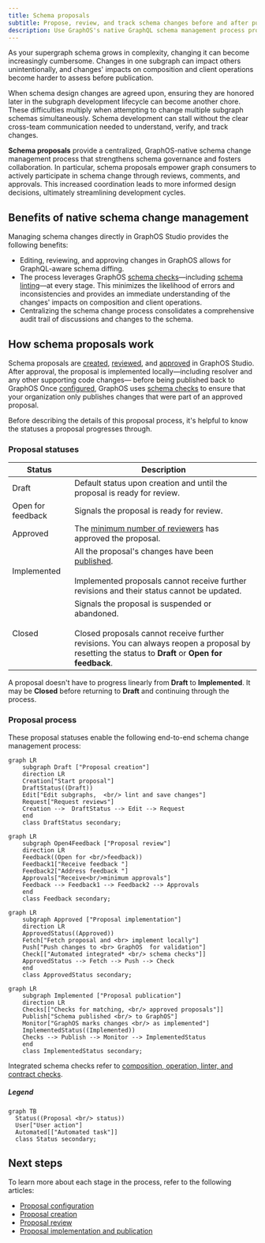 ```yaml
---
title: Schema proposals
subtitle: Propose, review, and track schema changes before and after publication
description: Use GraphOS's native GraphQL schema management process propose, review, and track schema changes before and after publication.
---
```


<GraphOSEnterpriseRequired />

As your supergraph schema grows in complexity, changing it can become increasingly cumbersome.
Changes in one subgraph can impact others unintentionally, and changes' impacts on composition and client operations become harder to assess before publication.

When schema design changes are agreed upon, ensuring they are honored later in the subgraph development lifecycle can become another chore.
These difficulties multiply when attempting to change multiple subgraph schemas simultaneously.
Schema development can stall without the clear cross-team communication needed to understand, verify, and track changes.

**Schema proposals** provide a centralized, GraphOS-native schema change management process that strengthens schema governance and fosters collaboration. In particular, schema proposals empower graph consumers to actively participate in schema change through reviews, comments, and approvals. This increased coordination leads to more informed design decisions, ultimately streamlining development cycles.

## Benefits of native schema change management

Managing schema changes directly in GraphOS Studio provides the following benefits:

- Editing, reviewing, and approving changes in GraphOS allows for GraphQL-aware schema diffing.
- The process leverages GraphOS [schema checks](./schema-checks)&mdash;including [schema linting](./schema-linter)&mdash;at every stage. This minimizes the likelihood of errors and inconsistencies and provides an immediate understanding of the changes' impacts on composition and client operations.
- Centralizing the schema change process consolidates a comprehensive audit trail of discussions and changes to the schema.

## How schema proposals work

Schema proposals are [created](./propose-changes), [reviewed](./review-proposals), and [approved](./review-proposals#approved-reviews) in GraphOS Studio. After approval, the proposal is implemented locally&mdash;including resolver and any other supporting code changes&mdash; before being published back to GraphOS Once [configured](./configure-proposals), GraphOS uses [schema checks](./schema-checks/#proposals-checks) to ensure that your organization only publishes changes that were part of an approved proposal.

Before describing the details of this proposal process, it's helpful to know the statuses a proposal progresses through.

### Proposal statuses

| Status            | Description                                                                                                                                                                                                    |
| ----------------- | -------------------------------------------------------------------------------------------------------------------------------------------------------------------------------------------------------------- |
| Draft             | Default status upon creation and until the proposal is ready for review.                                                                                                                                       |
| Open for feedback | Signals the proposal is ready for review.                                                                                                                                                                      |
| Approved          | The [minimum number of reviewers](./configure-proposals#required-approvals) has approved the proposal.                                                                                                         |
| Implemented       | All the proposal's changes have been [published](./publishing-schemas). <br/> <br/>Implemented proposals cannot receive further revisions and their status cannot be updated.                                  |
| Closed            | Signals the proposal is suspended or abandoned. <br/> <br/> Closed proposals cannot receive further revisions. You can always reopen a proposal by resetting the status to **Draft** or **Open for feedback**. |

A proposal doesn't have to progress linearly from **Draft** to **Implemented**. It may be **Closed** before returning to **Draft** and continuing through the process.

### Proposal process

These proposal statuses enable the following end-to-end schema change management process:

```mermaid
graph LR
    subgraph Draft ["Proposal creation"]
    direction LR
    Creation["Start proposal"]
    DraftStatus((Draft))
    Edit["Edit subgraphs,  <br/> lint and save changes"]
    Request["Request reviews"]
    Creation -->  DraftStatus --> Edit --> Request
    end
    class DraftStatus secondary;
```

```mermaid
graph LR
    subgraph Open4Feedback ["Proposal review"]
    direction LR
    Feedback((Open for <br/>feedback))
    Feedback1["Receive feedback "]
    Feedback2["Address feedback "]
    Approvals["Receive<br/>minimum approvals"]
    Feedback --> Feedback1 --> Feedback2 --> Approvals
    end
    class Feedback secondary;
```

```mermaid
graph LR
    subgraph Approved ["Proposal implementation"]
    direction LR
    ApprovedStatus((Approved))
    Fetch["Fetch proposal and <br> implement locally"]
    Push["Push changes to <br> GraphOS  for validation"]
    Check[["Automated integrated* <br/> schema checks"]]
    ApprovedStatus --> Fetch --> Push --> Check
    end
    class ApprovedStatus secondary;
```

```mermaid
graph LR
    subgraph Implemented ["Proposal publication"]
    direction LR
    Checks[["Checks for matching, <br/> approved proposals"]]
    Publish["Schema published <br/> to GraphOS"]
    Monitor["GraphOS marks changes <br/> as implemented"]
    ImplementedStatus((Implemented))
    Checks --> Publish --> Monitor --> ImplementedStatus
    end
    class ImplementedStatus secondary;
```

<Note>

Integrated schema checks refer to [composition, operation, linter, and contract checks](./schema-checks#types-of-checks).

</Note>

##### Legend

```mermaid
graph TB
  Status((Proposal <br/> status))
  User["User action"]
  Automated[["Automated task"]]
  class Status secondary;
```

## Next steps

To learn more about each stage in the process, refer to the following articles:

- [Proposal configuration](./configure-proposals)
- [Proposal creation](./propose-changes)
- [Proposal review](./review-proposals)
- [Proposal implementation and publication](./implement-proposals)
